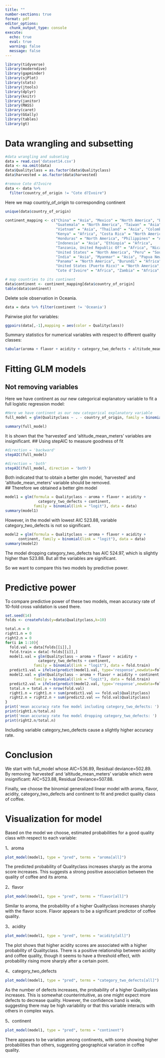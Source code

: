 ```yaml
---
title: ""
number-sections: true
format: pdf
editor_options: 
  chunk_output_type: console
execute:
  echo: true
  eval: true
  warning: false
  message: false
---
```


```r
library(tidyverse)
library(moderndive)
library(gapminder)
library(sjPlot)
library(stats)
library(jtools)
library(dplyr)
library(knitr)
library(janitor)
library(MASS)
library(caret)
library(GGally)
library(tables)
library(gt)
```

# Data wrangling and subsetting

```r
#data wrangling and subseting
data = read.csv('dataset14.csv')
data <- na.omit(data)
data$Qualityclass = as.factor(data$Qualityclass)
data$harvested = as.factor(data$harvested)
```

```r
#remove Cote d?Ivoire
data <- data %>% 
  filter(country_of_origin != "Cote d?Ivoire")
```

Here we map countriy_of_origin to corresponding continent

```r
unique(data$country_of_origin)
```

```r
continent_mapping <- c("China" = "Asia", "Mexico" = "North America", "Brazil" = "South America",
                       "Guatemala" = "North America", "Taiwan" = "Asia", "Uganda" = "Africa",
                       "Vietnam" = "Asia", "Thailand" = "Asia", "Colombia" = "South America",
                       "Kenya" = "Africa", "Costa Rica" = "North America", "Haiti" = "North America",
                       "Honduras" = "North America", "Philippines" = "Asia", "El Salvador" = "North America",
                       "Indonesia" = "Asia", "Ethiopia" = "Africa",
                       "Tanzania, United Republic Of" = "Africa", "Nicaragua" = "North America", "Malawi" = "Africa",
                       "United States" = "North America", "Peru" = "South America", "Rwanda" = "Africa",
                       "India" = "Asia", "Myanmar" = "Asia", "Papua New Guinea" = "Oceania", "Laos" = "Asia",
                       "Panama" = "North America", "Burundi" = "Africa",
                       "United States (Puerto Rico)" = "North America", "United States (Hawaii)" = "North America",
                       "Cote d'Ivoire" = "Africa", "Zambia" = "Africa", "Ecuador" = "South America")

# map countries to its continent
data$continent <- continent_mapping[data$country_of_origin]
table(data$continent)

```

Delete sole observation in Oceania.

```r
data = data %>% filter(continent != 'Oceania')
```

Pairwise plot for variables:
```r
ggpairs(data[,-1],mapping = aes(color = Qualityclass))
```

Summary statistics for numerical variables with respect to different quality classes:
```r
tabular(aroma + flavor + acidity + category_two_defects + altitude_mean_meters ~ Qualityclass * (mean+sd+min+max+IQR), data=data)
```


# Fitting GLM models

## Not removing variables

Here we have continent as our new categorical explanatory variable to fit a full logistic regression model:

```r
#Here we have continent as our new categorical explanatory variable
full_model = glm(Qualityclass ~ . - country_of_origin, family = binomial(link = 'logit'), data = data)
```

```r
summary(full_model)
```

It is shown that the 'harvested' and 'altitude_mean_meters' variables are insignificant. \## Using stepAIC to measure goodness of fit

```r
#direction = 'backward'
stepAIC(full_model)
```

```r
#direction = 'both'
stepAIC(full_model, direction = 'both')
```

Both indicated that to obtain a better glm model, 'harvested' and 'altitude_mean_meters' variable should be removed.\
\## Therefore we obtained a better glm model

```r
model1 = glm(formula = Qualityclass ~ aroma + flavor + acidity +
               category_two_defects + continent,
             family = binomial(link = "logit"), data = data)
summary(model1)
```

However, in the model with lowest AIC 523.88, variable category_two_defects is not so significant.

```r
model2 = glm(formula = Qualityclass ~ aroma + flavor + acidity +  
      continent, family = binomial(link = "logit"), data = data)
summary(model2)
```

The model dropping category_two_defects has AIC 524.97, which is slightly higher than 523.88. But all the variables are significant.

So we want to compare this two models by predictive power.

# Predictive power

To compare predictive power of these two models, mean accuracy rate of 10-fold cross validation is used there.

```r
set.seed(14)
folds <- createFolds(y=data$Qualityclass,k=10)
```

```r
total.n = 0
right1.n = 0
right2.n = 0
for(i in 1:10){
  fold.val = data[folds[[i]],]
  fold.train = data[-folds[[i]],]
  model1.val = glm(Qualityclass ~ aroma + flavor + acidity +
               category_two_defects + continent,
             family = binomial(link = "logit"), data = fold.train)
  predict1.val = ifelse(predict(model1.val, type='response',newdata=fold.val)>0.5, 1, 0)
  model2.val = glm(Qualityclass ~ aroma + flavor + acidity + continent,
             family = binomial(link = "logit"), data = fold.train)
  predict2.val = ifelse(predict(model2.val, type='response',newdata=fold.val)>0.5, 1, 0)
  total.n = total.n + nrow(fold.val)
  right1.n = right1.n + sum(predict1.val == fold.val$Qualityclass)
  right2.n = right2.n + sum(predict2.val == fold.val$Qualityclass)
}
print('mean accuracy rate foe model including category_two_defects: ')
print(right1.n/total.n)
print('mean accuracy rate foe model dropping category_two_defects: ')
print(right2.n/total.n)
```

Including variable category_two_defects cause a slightly higher accuracy rate.

# Conclusion

We start with full_model whose AIC=536.89, Residual deviance=502.89.\
By removing 'harvested' and 'altitude_mean_meters' variable which were insignificant: AIC=523.88, Residual Deviance=507.88.

Finally, we choose the binomial generalized linear model with aroma, flavor, acidity, category_two_defects and continent to fit and predict quality class of coffee.

# Visualization for model

Based on the model we choose, estimated probabilities for a good quality class with respect to each variable:

1、aroma

```r
plot_model(model1, type = "pred", terms = "aroma[all]")
```

The predicted probability of Qualityclass increases sharply as the aroma score increases. This suggests a strong positive association between the quality of coffee and its aroma.

2、flavor

```r
plot_model(model1, type = "pred", terms = "flavor[all]")
```

Similar to aroma, the probability of a higher Qualityclass increases sharply with the flavor score. Flavor appears to be a significant predictor of coffee quality.

3、acidity

```r
plot_model(model1, type = "pred", terms = "acidity[all]")
```

The plot shows that higher acidity scores are associated with a higher probability of Qualityclass. There is a positive relationship between acidity and coffee quality, though it seems to have a threshold effect, with probability rising more sharply after a certain point.

4、category_two_defects

```r
plot_model(model1, type = "pred", terms = "category_two_defects[all]")
```

As the number of defects increases, the probability of a higher Qualityclass increases. This is somewhat counterintuitive, as one might expect more defects to decrease quality. However, the confidence band is wide, suggesting there may be high variability or that this variable interacts with others in complex ways.

5、continent

```r
plot_model(model1, type = "pred", terms = "continent")
```
There appears to be variation among continents, with some showing higher probabilities than others, suggesting geographical variation in coffee quality.
